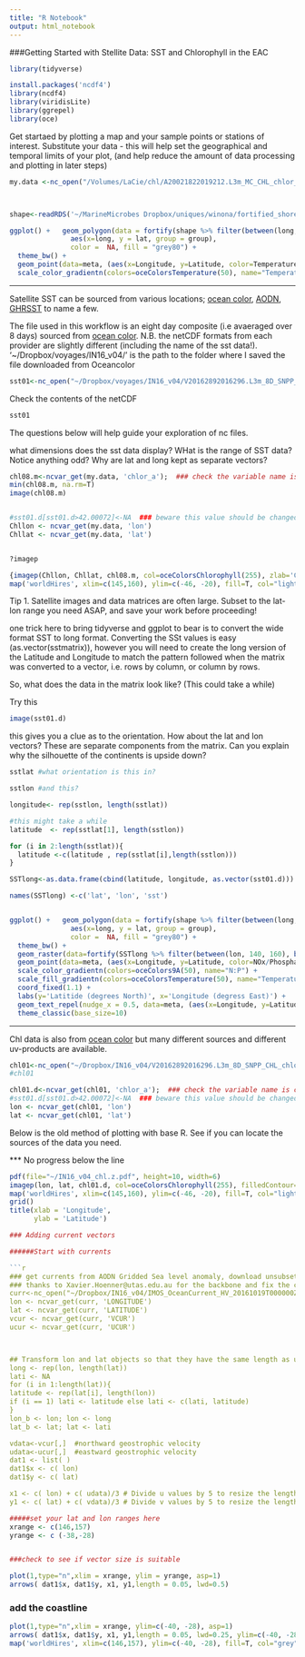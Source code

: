 ```yaml
---
title: "R Notebook"
output: html_notebook
---
```


###Getting Started with Stellite Data: SST and Chlorophyll in the EAC



```r
library(tidyverse)

install.packages('ncdf4')
library(ncdf4)
library(viridisLite)
library(ggrepel)
library(oce)
```


Get startaed by plotting a map and your sample points or stations of interest. Substitute your data - this will help set the geographical and temporal limits of your plot, (and help reduce the amount of data processing and plotting in later steps)
```r

my.data <-nc_open("/Volumes/LaCie/chl/A20021822019212.L3m_MC_CHL_chlor_a_4km.nc")



shape<-readRDS('~/MarineMicrobes Dropbox/uniques/winona/fortified_shoreline_ggplot_models.RDS')

ggplot() +   geom_polygon(data = fortify(shape %>% filter(between(long, 130, 160), between(lat,-46,-10))), 
               aes(x=long, y = lat, group = group), 
               color =  NA, fill = "grey80") +
  theme_bw() +
  geom_point(data=meta, (aes(x=Longitude, y=Latitude, color=Temperature, alpha=0.2, size=0.2))) + 
  scale_color_gradientn(colors=oceColorsTemperature(50), name="Temperature (deg C)") + coord_fixed(1.1) + labs(y='Latitide (degrees North)', x='Longitude (degress East)') + geom_text_repel(nudge_x = 0.5, data=meta, (aes(x=Longitude, y=Latitude, label=Station))) + theme_classic(base_size=12) + theme_bw(base_size=12)  + coord_map(projection = 'gilbert', xlim = c(140,158), ylim=c(-42,-22))

```

***

Satellite SST can be sourced from various locations; [ocean color](https://oceancolor.gsfc.nasa.gov), [AODN](), [GHRSST](https://www.ghrsst.org/ghrsst-data-services/services/) to name a few.

The file used in this workflow is an eight day composite (i.e avaeraged over 8 days)  sourced from [ocean color](https://oceancolor.gsfc.nasa.gov). N.B. the netCDF formats from each provider are slightly different (including the name of the sst data!). '~/Dropbox/voyages/IN16_v04/' is the path to the folder where I saved the file downloaded from Oceancolor

```r
sst01<-nc_open("~/Dropbox/voyages/IN16_v04/V20162892016296.L3m_8D_SNPP_NSST_sst_4km.nc");
```


Check the contents of the netCDF

```r
sst01

```
The questions below will help guide your exploration of nc files.

what dimensions does the sst data display?
WHat is the range of SST data? Notice anything odd?
Why are lat and long kept as separate vectors?


```r

chl08.m<-ncvar_get(my.data, 'chlor_a');  ### check the variable name is correct, can be other names
min(chl08.m, na.rm=T)
image(chl08.m)


#sst01.d[sst01.d>42.00072]<-NA  ### beware this value should be changed to NA in the matrix
Chllon <- ncvar_get(my.data, 'lon')
Chllat <- ncvar_get(my.data, 'lat')


?imagep

{imagep(Chllon, Chllat, chl08.m, col=oceColorsChlorophyll(255), zlab='Chl', xlim=c(145,156), ylim=c(-42, -26), zlim=c(0,0.8), asp=1);
map('worldHires', xlim=c(145,160), ylim=c(-46, -20), fill=T, col="lightgrey", add=T, lwd=0.5, border=NA)}

```

Tip 1. Satellite images and data matrices are often large. Subset to the lat-lon range you need ASAP, and save your work before proceeding!

one trick here to bring tidyverse and ggplot to bear is to convert the wide format SST to long format. Converting the SSt values is easy (as.vector(sstmatrix)), however you will need to create the long version of the Latitude and Longitude to match the pattern followed when the matrix was converted to a vector, i.e. rows by column, or column by rows.

So, what does the data in the matrix look like? (This could take a while)

Try this

```r
image(sst01.d)
```
this gives you a clue as to the orientation. How about the lat and lon vectors? These are separate components from the matrix. Can you explain why the silhouette of the continents is upside down?

```r
sstlat #what orientation is this in?

sstlon #and this?

```

```r


longitude<- rep(sstlon, length(sstlat))

#this might take a while
latitude  <- rep(sstlat[1], length(sstlon))

for (i in 2:length(sstlat)){
  latitude <-c(latitude , rep(sstlat[i],length(sstlon)))
}

SSTlong<-as.data.frame(cbind(latitude, longitude, as.vector(sst01.d)))

names(SSTlong) <-c('lat', 'lon', 'sst')



```

```r
ggplot() +   geom_polygon(data = fortify(shape %>% filter(between(long, 130, 160), between(lat,-46,-10))), 
               aes(x=long, y = lat, group = group), 
               color =  NA, fill = "grey80") +
  theme_bw() + 
  geom_raster(data=fortify(SSTlong %>% filter(between(lon, 140, 160), between(lat,-46,-22))) , aes(x=lon, y=lat, fill=sst), interpolate = T) +
  geom_point(data=meta, (aes(x=Longitude, y=Latitude, color=NOx/Phosphate, alpha=0.2))) + scale_size_manual(values = 0.8) +
  scale_color_gradientn(colors=oceColors9A(50), name="N:P") + 
  scale_fill_gradientn(colors=oceColorsTemperature(50), name="Temperature (deg C)") +
  coord_fixed(1.1) + 
  labs(y='Latitide (degrees North)', x='Longitude (degress East)') + 
  geom_text_repel(nudge_x = 0.5, data=meta, (aes(x=Longitude, y=Latitude, label=Station))) + 
  theme_classic(base_size=10) 
```

***

Chl data is also from [ocean color](https://oceancolor.gsfc.nasa.gov) but many different sources and different uv-products are available.


```r
chl01<-nc_open("~/Dropbox/IN16_v04/V20162892016296.L3m_8D_SNPP_CHL_chlor_a_4km.nc");
#chl01

chl01.d<-ncvar_get(chl01, 'chlor_a');  ### check the variable name is correct, can be 'sst4', or other names
#sst01.d[sst01.d>42.00072]<-NA  ### beware this value should be changed to NA in the matrix
lon <- ncvar_get(chl01, 'lon')
lat <- ncvar_get(chl01, 'lat')

```

Below is the old method of plotting with base R. See if you can locate the sources of the data you need.


*** No progress below the line

```r

pdf(file="~/IN16_v04_chl.z.pdf", height=10, width=6)
imagep(lon, lat, chl01.d, col=oceColorsChlorophyll(255), filledContour=T, missingColor=0, zlab='Chl', xlim=c(145,156), ylim=c(-42, -26), zlim=c(0,0.8));
map('worldHires', xlim=c(145,160), ylim=c(-46, -20), fill=T, col="lightgrey", add=T, lwd=0.5, border=NA)
grid()
title(xlab = 'Longitude',
      ylab = 'Latitude')
```

```r


### Adding current vectors

######Start with currents

```r
### get currents from AODN Gridded Sea level anomaly, download unsubsetted data, one file per time period
### thanks to Xavier.Hoenner@utas.edu.au for the backbone and fix the current arroe plot.
curr<-nc_open("~/Dropbox/IN16_v04/IMOS_OceanCurrent_HV_20161019T000000Z_GSLA_FV02_NRT00_C-20161024T012458Z.nc");
lon <- ncvar_get(curr, 'LONGITUDE')
lat <- ncvar_get(curr, 'LATITUDE')
vcur <- ncvar_get(curr, 'VCUR')
ucur <- ncvar_get(curr, 'UCUR')



## Transform lon and lat objects so that they have the same length as udata and vdata
long <- rep(lon, length(lat))
lati <- NA
for (i in 1:length(lat)){
latitude <- rep(lat[i], length(lon))
if (i == 1) lati <- latitude else lati <- c(lati, latitude)
}
lon_b <- lon; lon <- long
lat_b <- lat; lat <- lati

vdata<-vcur[,]  #northward geostrophic velocity
udata<-ucur[,]  #eastward geostrophic velocity
dat1 <- list( )
dat1$x <- c( lon)
dat1$y <- c( lat)

x1 <- c( lon) + c( udata)/3 # Divide u values by 5 to resize the length of the current directional arrow
y1 <- c( lat) + c( vdata)/3 # Divide v values by 5 to resize the length of the current directional arrow


```

```r
#####set your lat and lon ranges here 
xrange <- c(146,157)
yrange <- c (-38,-28)


###check to see if vector size is suitable

plot(1,type="n",xlim = xrange, ylim = yrange, asp=1)
arrows( dat1$x, dat1$y, x1, y1,length = 0.05, lwd=0.5)

```
### add the coastline
```r
plot(1,type="n",xlim = xrange, ylim=c(-40, -28), asp=1)
arrows( dat1$x, dat1$y, x1, y1,length = 0.05, lwd=0.25, ylim=c(-40, -28))
map('worldHires', xlim=c(146,157), ylim=c(-40, -28), fill=T, col="grey", add=T)


```
